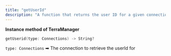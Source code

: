 ```yaml
---
title: "getUserId"
description: "A function that returns the user ID for a given connection"
---
```

**Instance method of TerraManager**

```swift swift
getUserid(type: Connections) -> String?

```

`type: Connections` ➡ The connection to retrieve the userId for



